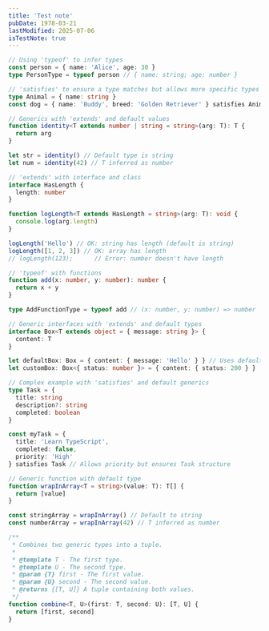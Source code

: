 ```yaml
---
title: 'Test note'
pubDate: 1978-03-21
lastModified: 2025-07-06
isTestNote: true
---
```


```ts
// Using 'typeof' to infer types
const person = { name: 'Alice', age: 30 }
type PersonType = typeof person // { name: string; age: number }

// 'satisfies' to ensure a type matches but allows more specific types
type Animal = { name: string }
const dog = { name: 'Buddy', breed: 'Golden Retriever' } satisfies Animal

// Generics with 'extends' and default values
function identity<T extends number | string = string>(arg: T): T {
  return arg
}

let str = identity() // Default type is string
let num = identity(42) // T inferred as number

// 'extends' with interface and class
interface HasLength {
  length: number
}

function logLength<T extends HasLength = string>(arg: T): void {
  console.log(arg.length)
}

logLength('Hello') // OK: string has length (default is string)
logLength([1, 2, 3]) // OK: array has length
// logLength(123);      // Error: number doesn't have length

// 'typeof' with functions
function add(x: number, y: number): number {
  return x + y
}

type AddFunctionType = typeof add // (x: number, y: number) => number

// Generic interfaces with 'extends' and default types
interface Box<T extends object = { message: string }> {
  content: T
}

let defaultBox: Box = { content: { message: 'Hello' } } // Uses default type
let customBox: Box<{ status: number }> = { content: { status: 200 } }

// Complex example with 'satisfies' and default generics
type Task = {
  title: string
  description?: string
  completed: boolean
}

const myTask = {
  title: 'Learn TypeScript',
  completed: false,
  priority: 'High'
} satisfies Task // Allows priority but ensures Task structure

// Generic function with default type
function wrapInArray<T = string>(value: T): T[] {
  return [value]
}

const stringArray = wrapInArray() // Default to string
const numberArray = wrapInArray(42) // T inferred as number

/**
 * Combines two generic types into a tuple.
 *
 * @template T - The first type.
 * @template U - The second type.
 * @param {T} first - The first value.
 * @param {U} second - The second value.
 * @returns {[T, U]} A tuple containing both values.
 */
function combine<T, U>(first: T, second: U): [T, U] {
  return [first, second]
}
```
